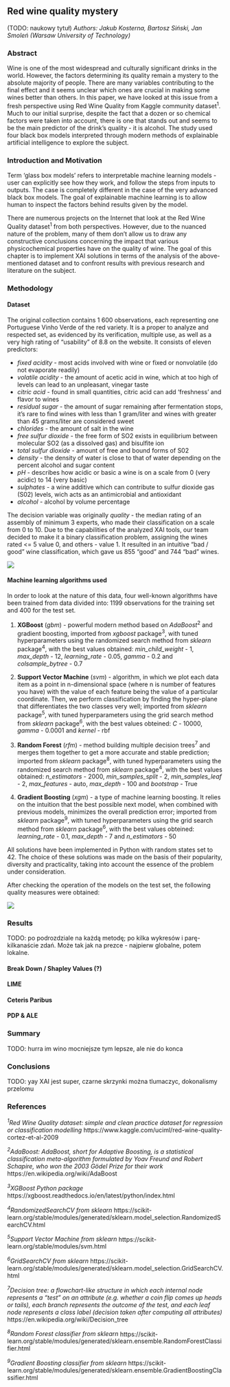 ## Red wine quality mystery {#xai1-explainable-wine} 
(TODO: naukowy tytuł)
*Authors: Jakub Kosterna, Bartosz Siński, Jan Smoleń (Warsaw University of Technology)*

### Abstract

Wine is one of the most widespread and culturally significant drinks in the world. However, the factors determining its quality remain a mystery to the absolute majority of people.  There are many variables contributing to the final effect and it seems unclear which ones are crucial in making some wines better than others. In this paper, we have looked at this issue from a fresh perspective using Red Wine Quality from Kaggle community dataset^1^. Much to our initial surprise, despite the fact that a dozen or so chemical factors were taken into account, there is one that stands out and seems to be the main predictor of the drink's quality - it is alcohol. The study used four black box models interpreted through modern methods of explainable artificial intelligence to explore the subject.

### Introduction and Motivation

Term 'glass box models' refers to interpretable machine learning models - user can explicitly see how they work, and follow the steps from inputs to outputs.  The case is completely different in the case of the very advanced black box models. The goal of explainable machine learning is to allow human to inspect the factors behind results given by the model. 

There are numerous projects on the Internet that look at the Red Wine Quality dataset^1^ from both perspectives. However, due to the nuanced nature of the problem, many of them don't allow us to draw any constructive conclusions concerning the impact that various physicochemical properties have on the quality of wine. The goal of this chapter is to implement XAI solutions in terms of the analysis of the above-mentioned dataset and to confront results with  previous research and literature on the subject.



### Methodology

#### Dataset

The original collection contains 1 600 observations, each representing one Portuguese Vinho Verde of the red variety. It is a proper to analyze and respected set, as evidenced by its verification, multiple use, as well as a very high rating of "usability" of 8.8 on the website. It consists of eleven predictors:

* *fixed acidity* - most acids involved with wine or fixed or nonvolatile (do not evaporate readily)
* *volatile acidity* - the amount of acetic acid in wine, which at too high of levels can lead to an unpleasant, vinegar taste
* *citric acid* - found in small quantities, citric acid can add 'freshness' and flavor to wines
* *residual sugar* - the amount of sugar remaining after fermentation stops, it's rare to find wines with less than 1 gram/liter and wines with greater than 45 grams/liter are considered sweet
* *chlorides* - the amount of salt in the wine
* *free sulfur dioxide* - the free form of SO2 exists in equilibrium between molecular SO2 (as a dissolved gas) and bisulfite ion
* *total sulfur dioxide* - amount of free and bound forms of S02
* *density* - the density of water is close to that of water depending on the percent alcohol and sugar content
* *pH* - describes how acidic or basic a wine is on a scale from 0 (very acidic) to 14 (very basic)
* *sulphates* - a wine additive which can contribute to sulfur dioxide gas (S02) levels, wich acts as an antimicrobial and antioxidant
* *alcohol* - alcohol by volume percentage

The decision variable was originally *quality* - the median rating of an assembly of minimum 3 experts, who made their classification on a scale from 0 to 10. Due to the capabilities of the analyzed XAI tools, our team decided to make it a binary classification problem, assigning the wines rated <= 5 value 0, and others - value  1. It resulted in an intuitive "bad / good" wine classification,  which gave us 855 "good" and 744 "bad" wines.

![](images/1-4-01targetCounts.png)

#### Machine learning algorithms used

In order to look at the nature of this data, four well-known algorithms have been trained from data divided into: 1199 observations for the training set and 400 for the test set.

1. **XGBoost** (*gbm*) - powerful modern method based on *AdaBoost*^2^ and gradient boosting, imported from *xgboost* package^3^, with tuned hyperparameters using the randomized search method from *sklearn* package^4^, with the best values obtained: *min_child_weight* - 1, *max_depth* - 12, *learning_rate* - 0.05, *gamma* - 0.2 and *colsample_bytree* - 0.7

2. **Support Vector Machine** (*svm*) - algorithm, in which we plot each data item as a point in n-dimensional space (where n is number of features you have) with the value of each feature being the value of a particular coordinate. Then, we perform classification by finding the hyper-plane that differentiates the two classes very well; imported from *sklearn* package^5^, with tuned hyperparameters using the grid search method from *sklearn* package^6^, with the best values obteined: *C* - 10000, *gamma* - 0.0001 and *kernel* - rbf

3. **Random Forest** (*rfm*) - method building multiple decision trees^7^ and merges them together to get a more accurate and stable prediction; imported from *sklearn* package^8^, with tuned hyperparameters using the randomized search method from *sklearn* package^4^, with the best values obtained: *n_estimators* - 2000, *min_samples_split* - 2, *min_samples_leaf* - 2, *max_features* - auto, *max_depth* - 100 and *bootstrap* - True

4. **Gradient Boosting** (*xgm*) - a type of machine learning boosting. It relies on the intuition that the best possible next model, when combined with previous models, minimizes the overall prediction error; imported from *sklearn* package^9^, with tuned hyperparameters using the grid search method from *sklearn* package^6^, with the best values obteined: *learning_rate* - 0.1, *max_depth* - 7 and *n_estimators* - 50

All solutions have been implemented in Python with random states set to 42. The choice of these solutions was made on the basis of their popularity, diversity and practicality, taking into account the essence of the problem under consideration.

After checking the operation of the models on the test set, the following quality measures were obtained:

![](images/1-4-02ModelsMeasures.png)

### Results

TODO: po podrozdziale na każdą metodę; po kilka wykresów i parę-kilkanaście zdań. Może tak jak na prezce - najpierw globalne, potem lokalne.

#### Break Down / Shapley Values (?)

#### LIME

#### Ceteris Paribus

#### PDP & ALE

### Summary

TODO: hurra im wino mocniejsze tym lepsze, ale nie do konca

### Conclusions

TODO: yay XAI jest super, czarne skrzynki można tlumaczyc, dokonalismy przelomu

### References

*^1^Red Wine Quality dataset: simple and clean practice dataset for regression or classification modelling*
https://www.kaggle.com/uciml/red-wine-quality-cortez-et-al-2009

*^2^AdaBoost: AdaBoost, short for Adaptive Boosting, is a statistical classification meta-algorithm formulated by Yoav Freund and Robert Schapire, who won the 2003 Gödel Prize for their work*
https://en.wikipedia.org/wiki/AdaBoost

*^3^XGBoost Python package*
https://xgboost.readthedocs.io/en/latest/python/index.html

*^4^RandomizedSearchCV from sklearn*
https://scikit-learn.org/stable/modules/generated/sklearn.model_selection.RandomizedSearchCV.html

*^5^Support Vector Machine from sklearn*
https://scikit-learn.org/stable/modules/svm.html

*^6^GridSearchCV from sklearn*
https://scikit-learn.org/stable/modules/generated/sklearn.model_selection.GridSearchCV.html

*^7^Decision tree: a flowchart-like structure in which each internal node represents a "test" on an attribute (e.g. whether a coin flip comes up heads or tails), each branch represents the outcome of the test, and each leaf node represents a class label (decision taken after computing all attributes)*
https://en.wikipedia.org/wiki/Decision_tree

*^8^Random Forest classifier from sklearn*
https://scikit-learn.org/stable/modules/generated/sklearn.ensemble.RandomForestClassifier.html

*^9^Gradient Boosting classifier from sklearn*
https://scikit-learn.org/stable/modules/generated/sklearn.ensemble.GradientBoostingClassifier.html